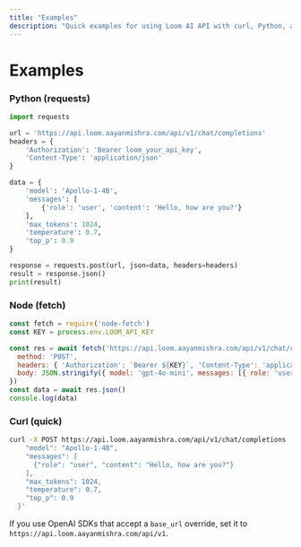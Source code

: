 ```yaml
---
title: "Examples"
description: "Quick examples for using Loom AI API with curl, Python, and Node." 
---
```


# Examples

### Python (requests)

```python
import requests

url = 'https://api.loom.aayanmishra.com/api/v1/chat/completions'
headers = {
    'Authorization': 'Bearer loom_your_api_key',
    'Content-Type': 'application/json'
}

data = {
    'model': 'Apollo-1-4B',
    'messages': [
        {'role': 'user', 'content': 'Hello, how are you?'}
    ],
    'max_tokens': 1024,
    'temperature': 0.7,
    'top_p': 0.9
}

response = requests.post(url, json=data, headers=headers)
result = response.json()
print(result)
```

### Node (fetch)

```js
const fetch = require('node-fetch')
const KEY = process.env.LOOM_API_KEY

const res = await fetch('https://api.loom.aayanmishra.com/api/v1/chat/completions', {
  method: 'POST',
  headers: { 'Authorization': `Bearer ${KEY}`, 'Content-Type': 'application/json' },
  body: JSON.stringify({ model: 'gpt-4o-mini', messages: [{ role: 'user', content: 'Hello' }] })
})
const data = await res.json()
console.log(data)
```

### Curl (quick)

```bash
curl -X POST https://api.loom.aayanmishra.com/api/v1/chat/completions   -H "Authorization: Bearer ax_your_api_key"   -H "Content-Type: application/json"   -d '{
    "model": "Apollo-1-4B",
    "messages": [
      {"role": "user", "content": "Hello, how are you?"}
    ],
    "max_tokens": 1024,
    "temperature": 0.7,
    "top_p": 0.9
  }'
```

<Check>If you use OpenAI SDKs that accept a `base_url` override, set it to `https://api.loom.aayanmishra.com/api/v1`.</Check>
